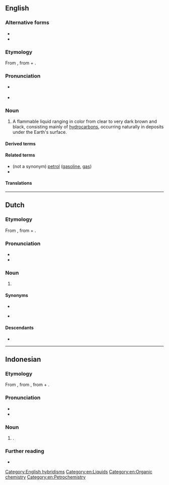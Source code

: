 {{also|Petroleum}}
==English==
{{wikipedia}}

===Alternative forms===
* {{alter|en|petrolaeum||archaic}}
* {{alter|en|petrolæum||archaic}}

===Etymology===
From {{der|en|ML.|petroleum}}, from {{m|la|petra|t=rock}} + {{m|la|oleum|t=oil}}.

===Pronunciation===
* {{a|GA}} {{IPA|en|/pəˈtɹoʊliəm/}}
* {{audio|en|En-us-petroleum.ogg|Audio (US)}}

===Noun===
{{en-noun|~|s|petrolea}}

# A flammable liquid ranging in color from clear to very dark brown and black, consisting mainly of [[hydrocarbon]]s, occurring naturally in deposits under the Earth's surface.
#: {{syn|en|crude oil|oil}}

====Derived terms====
{{der3
|en|packaged petroleum product
|petrol
|petroleum coke
|Petroleum County
|petroleum ether
|petroleum jelly
|petroleum spirit
}}

====Related terms====
* (not a synonym) [[petrol]] ([[gasoline]], [[gas]])
* {{l|en|linoleum}}

====Translations====
{{trans-see|oil}}

[[Category:English hybridisms]]
[[Category:en:Liquids]]
[[Category:en:Organic chemistry]]
[[Category:en:Petrochemistry]]

----

==Dutch==

===Etymology===
From {{der|nl|ML.|petroleum}}, from {{m|la|petra|t=rock}} + {{m|la|oleum|t=oil}}.

===Pronunciation===
* {{audio|nl|Nl-petroleum.ogg|Audio}}
* {{hyphenation|nl|pe|tro|le|um}}

===Noun===
{{nl-noun|m|-|-}}

# {{l|en|petroleum}}

====Synonyms====
* {{l|nl|aardolie}}
* {{l|nl|ruwe}} {{l|nl|olie}}

====Descendants====
* {{desc|id|bor=1|petroleum}}

----

==Indonesian==

===Etymology===
From {{bor|id|nl|petroleum}}, from  {{der|id|ML.|petroleum}}, from {{m|la|petra|t=rock}} + {{m|la|oleum|t=oil}}.

===Pronunciation===
* {{IPA|id|[pe.troˈleu.m]}}
* {{hyphenation|id|pét|ro|lé|um}}

===Noun===
{{head|id|noun|head2=pétroléum|}}
# {{l|en|petroleum}}.
#: {{syn|id|minyak bumi}}

===Further reading===
* {{R:KBBI Daring}}